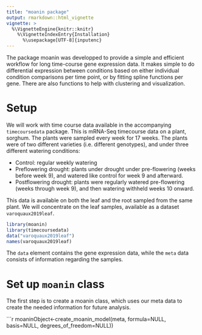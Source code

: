 ```yaml
---
title: "moanin package"
output: rmarkdown::html_vignette
vignette: >
  %\VignetteEngine{knitr::knitr}
    %\VignetteIndexEntry{Installation}
      %\usepackage[UTF-8]{inputenc}
---
```


The package moanin was developped to provide a simple and efficient workflow
for long time-course gene expression data. It makes simple to do differential expression between conditions based on either individual condition comparisons per time point, or by fitting spline functions per gene. There are also functions to help with clustering and visualization.

# Setup

We will work with time course data available in the accompanying `timecoursedata` package. This is mRNA-Seq timecourse data on a plant, sorghum. The plants were sampled every week for 17 weeks. The plants were of two different varieties (i.e. different genotypes), and under three different watering conditions:

* Control: regular weekly watering
* Preflowering drought: plants under drought under pre-flowering (weeks before week 9), and watered like control for week 9 and afterward.
* Postflowering drought: plants were regularly watered pre-flowering (weeks through week 9), and then watering withheld weeks 10 onward.

This data is available on both the leaf and the root sampled from the same plant. We will concentrate on the leaf samples, available as a dataset `varoquaux2019leaf`.  

```r
library(moanin)
library(timecoursedata)
data("varoquaux2019leaf")
names(varoquaux2019leaf)
```

The `data` element contains the gene expression data, while the `meta` data consists of information regarding the samples.


# Set up `moanin` class

The first step is to create a moanin class, which uses our meta data to create the needed information for future analysis. 

```r
moaninObject<-create_moanin_model(meta, formula=NULL, basis=NULL,
                               degrees_of_freedom=NULL))

